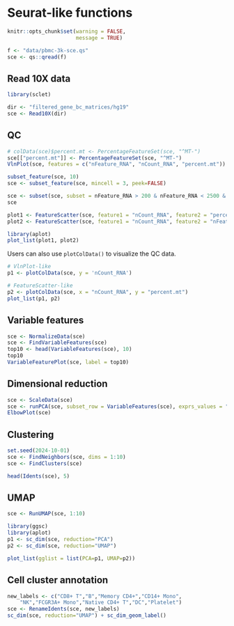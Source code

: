 # Seurat-like functions 

```r
knitr::opts_chunk$set(warning = FALSE,
                      message = TRUE)

f <- "data/pbmc-3k-sce.qs"
sce <- qs::qread(f)
```

## Read 10X data

```r
library(sclet)

dir <- "filtered_gene_bc_matrices/hg19"
sce <- Read10X(dir)
```


## QC

```r
# colData(sce)$percent.mt <- PercentageFeatureSet(sce, "^MT-")
sce[["percent.mt"]] <- PercentageFeatureSet(sce, "^MT-")
VlnPlot(sce, features = c("nFeature_RNA", "nCount_RNA", "percent.mt"))
```


```r
subset_feature(sce, 10)
sce <- subset_feature(sce, mincell = 3, peek=FALSE)

sce <- subset(sce, subset = nFeature_RNA > 200 & nFeature_RNA < 2500 & percent.mt < 5)
sce
```


```r
plot1 <- FeatureScatter(sce, feature1 = "nCount_RNA", feature2 = "percent.mt")
plot2 <- FeatureScatter(sce, feature1 = "nCount_RNA", feature2 = "nFeature_RNA")

library(aplot)
plot_list(plot1, plot2)
```


Users can also use `plotColData()` to visualize the QC data.

```r
# VlnPlot-like
p1 <- plotColData(sce, y = 'nCount_RNA')

# FeatureScatter-like
p2 <- plotColData(sce, x = "nCount_RNA", y = "percent.mt")
plot_list(p1, p2)
```



## Variable features

```r
sce <- NormalizeData(sce)
sce <- FindVariableFeatures(sce)
top10 <- head(VariableFeatures(sce), 10)
top10
VariableFeaturePlot(sce, label = top10)
```

## Dimensional reduction

```r
sce <- ScaleData(sce)
sce <- runPCA(sce, subset_row = VariableFeatures(sce), exprs_values = "scaled")
ElbowPlot(sce)
```

## Clustering

```r
set.seed(2024-10-01)
sce <- FindNeighbors(sce, dims = 1:10)
sce <- FindClusters(sce)

head(Idents(sce), 5)
```


## UMAP
```r
sce <- RunUMAP(sce, 1:10)

library(ggsc)
library(aplot)
p1 <- sc_dim(sce, reduction="PCA")
p2 <- sc_dim(sce, reduction="UMAP")

plot_list(gglist = list(PCA=p1, UMAP=p2))
```

## Cell cluster annotation

```r
new_labels <- c("CD8+ T","B","Memory CD4+","CD14+ Mono",
    "NK","FCGR3A+ Mono","Native CD4+ T","DC","Platelet")
sce <- RenameIdents(sce, new_labels)
sc_dim(sce, reduction="UMAP") + sc_dim_geom_label()
```


